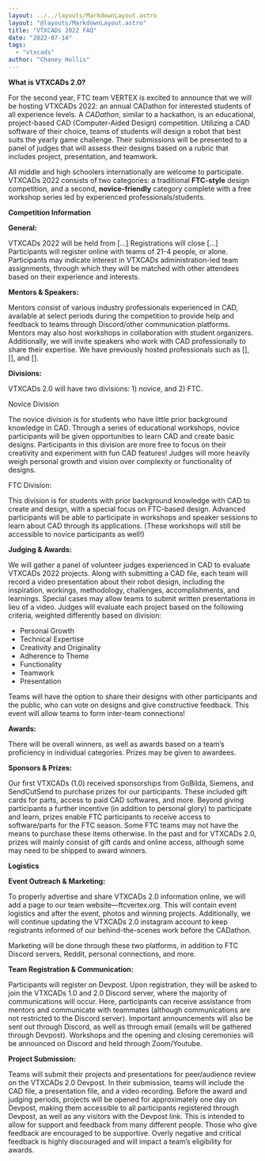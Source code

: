 ```yaml
---
layout: ../../layouts/MarkdownLayout.astro
layout: "@layouts/MarkdownLayout.astro"
title: "VTXCADs 2022 FAQ"
date: "2022-07-14"
tags:
  - "vtxcads"
author: "Chaney Hollis"
---
```


**What is VTXCADs 2.0?**

For the second year, FTC team VERTEX is excited to announce that we will be hosting VTXCADs 2022: an annual CADathon for interested students of all experience levels. A _CADathon_, similar to a hackathon, is an educational, project-based CAD (Computer-Aided Design) competition. Utilizing a CAD software of their choice, teams of students will design a robot that best suits the yearly game challenge. Their submissions will be presented to a panel of judges that will assess their designs based on a rubric that includes project, presentation, and teamwork. 

All middle and high schoolers internationally are welcome to participate. VTXCADs 2022 consists of two categories: a traditional **FTC-style** design competition, and a second, **novice-friendly** category complete with a free workshop series led by experienced professionals/students.

**Competition Information**

**General:**

VTXCADs 2022 will be held from \[...\] Registrations will close \[...\] Participants will register online with teams of 21-4 people, or alone. Participants may indicate interest in VTXCADs administration-led team assignments, through which they will be matched with other attendees based on their experience and interests.

**Mentors & Speakers:**

Mentors consist of various industry professionals experienced in CAD, available at select periods during the competition to provide help and feedback to teams through Discord/other communication platforms. Mentors may also host workshops in collaboration with student organizers. Additionally, we will invite speakers who work with CAD professionally to share their expertise. We have previously hosted professionals such as \[\], \[\], and \[\].

**Divisions:**

VTXCADs 2.0 will have two divisions: 1) novice, and 2) FTC. 

Novice Division

The novice division is for students who have little prior background knowledge in CAD. Through a series of educational workshops, novice participants will be given opportunities to learn CAD and create basic designs. Participants in this division are more free to focus on their creativity and experiment with fun CAD features! Judges will more heavily weigh personal growth and vision over complexity or functionality of designs.

FTC Division:

This division is for students with prior background knowledge with CAD to create and design, with a special focus on FTC-based design. Advanced participants will be able to participate in workshops and speaker sessions to learn about CAD through its applications. (These workshops will still be accessible to novice participants as well!) 

**Judging & Awards:**

We will gather a panel of volunteer judges experienced in CAD to evaluate VTXCADs 2022 projects. Along with submitting a CAD file, each team will record a video presentation about their robot design, including the inspiration, workings, methodology, challenges, accomplishments, and learnings. Special cases may allow teams to submit written presentations in lieu of a video. Judges will evaluate each project based on the following criteria, weighted differently based on division:

- Personal Growth
- Technical Expertise
- Creativity and Originality
- Adherence to Theme
- Functionality
- Teamwork
- Presentation

Teams will have the option to share their designs with other participants and the public, who can vote on designs and give constructive feedback. This event will allow teams to form inter-team connections!

**Awards:**

There will be overall winners, as well as awards based on a team’s proficiency in individual categories. Prizes may be given to awardees.

**Sponsors & Prizes:**

Our first VTXCADs (1.0) received sponsorships from GoBilda, Siemens, and SendCutSend to purchase prizes for our participants. These included gift cards for parts, access to paid CAD softwares, and more. Beyond giving participants a further incentive (in addition to personal glory) to participate and learn, prizes enable FTC participants to receive access to software/parts for the FTC season. Some FTC teams may not have the means to purchase these items otherwise. In the past and for VTXCADs 2.0, prizes will mainly consist of gift cards and online access, although some may need to be shipped to award winners. 

**Logistics**

**Event Outreach & Marketing:** 

To properly advertise and share VTXCADs 2.0 information online, we will add a page to our team website—ftcvertex.org. This will contain event logistics and after the event, photos and winning projects. Additionally, we will continue updating the VTXCADs 2.0 instagram account to keep registrants informed of our behind-the-scenes work before the CADathon.

Marketing will be done through these two platforms, in addition to FTC Discord servers, Reddit, personal connections, and more.

**Team Registration & Communication:** 

Participants will register on Devpost. Upon registration, they will be asked to join the VTXCADs 1.0 and 2.0 Discord server, where the majority of communications will occur. Here, participants can receive assistance from mentors and communicate with teammates (although communications are not restricted to the Discord server). Important announcements will also be sent out through Discord, as well as through email (emails will be gathered through Devpost). Workshops and the opening and closing ceremonies will be announced on Discord and held through Zoom/Youtube.

**Project Submission:**

Teams will submit their projects and presentations for peer/audience review on the VTXCADs 2.0 Devpost. In their submission, teams will include the CAD file, a presentation file, and a video recording. Before the award and judging periods, projects will be opened for approximately one day on Devpost, making them accessible to all participants registered through Devpost, as well as any visitors with the Devpost link. This is intended to allow for support and feedback from many different people. Those who give feedback are encouraged to be supportive. Overly negative and critical feedback is highly discouraged and will impact a team’s eligibility for awards.
